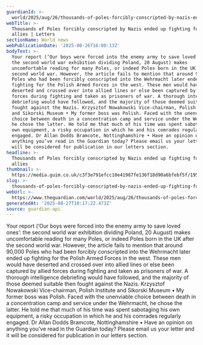 ```yaml
---
guardianId: >-
  world/2025/aug/26/thousands-of-poles-forcibly-conscripted-by-nazis-ended-up-fighting-for-the-allies
webTitle: >-
  Thousands of Poles forcibly conscripted by Nazis ended up fighting for the
  allies | Letters
sectionName: World news
webPublicationDate: '2025-08-26T16:00:13Z'
bodyText: >-
  Your report (‘Our boys were forced into the enemy army to save loved ones’:
  the second world war exhibition dividing Poland, 20 August) makes
  uncomfortable reading for many Poles, or indeed Poles born in the UK after the
  second world war. However, the article fails to mention that around 90,000
  Poles who had been forcibly conscripted into the Wehrmacht later ended up
  fighting for the Polish Armed Forces in the west. These men would have
  deserted and crossed over into allied lines or else been captured by allied
  forces during fighting and taken as prisoners of war. A thorough intelligence
  debriefing would have followed, and the majority of those deemed suitable then
  fought against the Nazis. Krzysztof Nowakowski Vice-chairman, Polish Institute
  and Sikorski Museum • My former boss was Polish. Faced with the unenviable
  choice between death in a concentration camp and service under the Wehrmacht,
  he chose the latter. He told me that much of his time was spent sabotaging his
  own equipment, a risky occupation in which he and his comrades regularly
  engaged. Dr Allan Dodds Bramcote, Nottinghamshire • Have an opinion on
  anything you’ve read in the Guardian today? Please email us your letter and it
  will be considered for publication in our letters section.
headline: >-
  Thousands of Poles forcibly conscripted by Nazis ended up fighting for the
  allies
thumbnail: >-
  https://media.guim.co.uk/c3f3e791efcc10e41987fe136f18d90a6bfebf5f/195_0_1705_1364/500.jpg
slug: >-
  thousands-of-poles-forcibly-conscripted-by-nazis-ended-up-fighting-for-the-allies-or-letters
webUrl: >-
  https://www.theguardian.com/world/2025/aug/26/thousands-of-poles-forcibly-conscripted-by-nazis-ended-up-fighting-for-the-allies
generatedAt: '2025-08-27T10:17:22.473Z'
source: guardian-api
---
```

Your report (‘Our boys were forced into the enemy army to save loved ones’: the second world war exhibition dividing Poland, 20 August) makes uncomfortable reading for many Poles, or indeed Poles born in the UK after the second world war. However, the article fails to mention that around 90,000 Poles who had been forcibly conscripted into the Wehrmacht later ended up fighting for the Polish Armed Forces in the west. These men would have deserted and crossed over into allied lines or else been captured by allied forces during fighting and taken as prisoners of war. A thorough intelligence debriefing would have followed, and the majority of those deemed suitable then fought against the Nazis. Krzysztof Nowakowski Vice-chairman, Polish Institute and Sikorski Museum • My former boss was Polish. Faced with the unenviable choice between death in a concentration camp and service under the Wehrmacht, he chose the latter. He told me that much of his time was spent sabotaging his own equipment, a risky occupation in which he and his comrades regularly engaged. Dr Allan Dodds Bramcote, Nottinghamshire • Have an opinion on anything you’ve read in the Guardian today? Please email us your letter and it will be considered for publication in our letters section.
